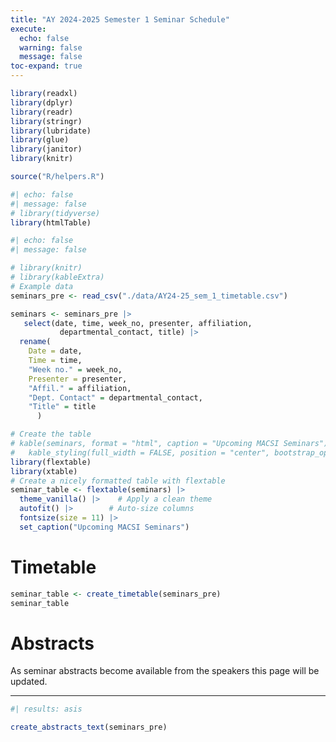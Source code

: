 ```yaml
---
title: "AY 2024-2025 Semester 1 Seminar Schedule"
execute:
  echo: false
  warning: false
  message: false
toc-expand: true
---
```


```r
library(readxl)
library(dplyr)
library(readr)
library(stringr)
library(lubridate)
library(glue)
library(janitor)
library(knitr)

source("R/helpers.R")

#| echo: false
#| message: false
# library(tidyverse)
library(htmlTable)
```


```r
#| echo: false
#| message: false

# library(knitr)
# library(kableExtra)
# Example data
seminars_pre <- read_csv("./data/AY24-25_sem_1_timetable.csv")

seminars <- seminars_pre |>
   select(date, time, week_no, presenter, affiliation,
           departmental_contact, title) |> 
  rename(
    Date = date,
    Time = time, 
    "Week no." = week_no,
    Presenter = presenter, 
    "Affil." = affiliation, 
    "Dept. Contact" = departmental_contact, 
    "Title" = title
      )

# Create the table
# kable(seminars, format = "html", caption = "Upcoming MACSI Seminars") %>%
#   kable_styling(full_width = FALSE, position = "center", bootstrap_options = c("striped", "hover"))
library(flextable)
library(xtable)
# Create a nicely formatted table with flextable
seminar_table <- flextable(seminars) |>
  theme_vanilla() |>    # Apply a clean theme
  autofit() |>        # Auto-size columns
  fontsize(size = 11) |> 
  set_caption("Upcoming MACSI Seminars")

```
# Timetable

```r
seminar_table <- create_timetable(seminars_pre)
seminar_table
```


# Abstracts

As seminar abstracts become available from the speakers this page will be updated. 

---

```r
#| results: asis

create_abstracts_text(seminars_pre)

```